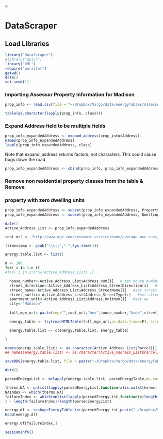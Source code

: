 <<!--
%\VignetteEngine{knitr::knitr}
%\VignetteIndexEntry{Primary DataScraper Vignette}
-->

<link href="http://kevinburke.bitbucket.org/markdowncss/markdown.css" rel="stylesheet"></link>
<link href="http://www.biostat.wisc.edu/~syounkin/markdown_modified.css" rel="stylesheet"></link>

# DataScraper

## Load Libraries

```r
library("DataScraper")
#library("dplyr")
library("XML")
require("parallel")
getwd()
date()
set.seed(1)
```

### Importing Assessor Property Information for Madison

```r
prop_info <- read.csv(file = "~/Dropbox/Vargo/data/energyTables/Assessor_Property_Information.csv", header=T, sep = ",", stringsAsFactors = FALSE)
```

```r
table(as.character(lapply(prop_info, class)))
```

###  Expand Address field to be multiple fields
```r
prop_info_expandedAddress <- expand_address(prop_info$Address)
names(prop_info_expandedAddress)
lapply(prop_info_expandedAddress, class)
```

Note that expand_address returns factors, not characters.  This could
cause bugs down the road.

```r
prop_info_expandedAddress <- cbind(prop_info, prop_info_expandedAddress)
```

###  Remove non residential property classes from the table & Remove
###  property with zero dwelling units


```r
prop_info_expandedAddress <- subset(prop_info_expandedAddress, Property.Class == "Residential")
prop_info_expandedAddress <- subset(prop_info_expandedAddress, Dwelling.Units > 0)
```

```r
date()
Active_Address_List <- prop_info_expandedAddress

root_url <- "http://www.mge.com/customer-service/home/average-use-cost/results.htm?"

(timestamp <- gsub("\\s|:","-",Sys.time()))

energy.table.list <- list()

n <- 100
for( i in 1:n ){
#for( i in 1:nrow(Active_Address_List) ){

  house_number<-Active_Address_List$Address_Num[i]   # set house number
  street_direction<-Active_Address_List$Address_StreetDirection[i]   #set sd
  street_name<-Active_Address_List$Address_StreetName[i]   #set street name
  street_suffix<-Active_Address_List$Address_StreetType[i]   #set street suffix/Type
  apartment_unit<-Active_Address_List$Address_UnitNum[i]   #set au
  city<-"Madison"
  
  full_mge_url<-paste(sep="",root_url,"hn=",house_number,"&sd=",street_direction,"&sn=",street_name,"&ss=",street_suffix,"&au=",apartment_unit,"&c=",city)

  energy_table <- try(readHTMLTable(full_mge_url,as.data.frame=F), silent=TRUE)

  energy.table.list <- c(energy.table.list, energy_table)

}

names(energy.table.list) <- as.character(Active_Address_List$Parcel)[1:n]
## names(energy.table.list) <- as.character(Active_Address_List$Parcel)

saveRDS(energy.table.list, file = paste("~/Dropbox/Vargo/data/energyTables/energy.table.list-", timestamp, ".rds", sep = ""))

date()

```

```r
parsedEnergyList <- mclapply(energy.table.list, parseEnergyTable,mc.cores = 8)
```

```r
therms.NA <- unlist(lapply(parsedEnergyList,function(x)is.na(x$therms)||is.na(x$kWh)))
NAIndex <- which(therms.NA)
failureIndex <- which(unlist(lapply(parsedEnergyList,function(x)length(x)==0)))
1 - length(failureIndex)/length(parsedEnergyList)
```

```r
energy.df <- reshapeEnergyTableList(parsedEnergyList,paste("~/Dropbox/Vargo/data/energyTables/energyFile-",timestamp,sep=""))
head(energy.df)
```

```r
energy.df[failureIndex,]
```

```r
sessionInfo()
```
